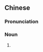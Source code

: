 {{also|睾固酮}}
==Chinese==
{{zh-forms|s=睾固酮|t2=睾固酮|type=12}}
{{wikipedia|lang=zh}}

===Pronunciation===
{{zh-pron
|m=gāogùtóng
|c=gou1 gu3 tung4
|cat=n
}}

===Noun===
{{zh-noun}}

# {{zh-synonym|睪酮}}